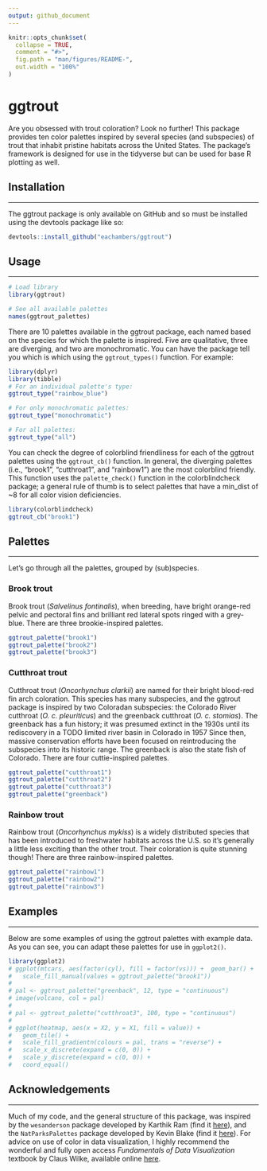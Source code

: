 ```yaml
---
output: github_document
---
```


<!-- README.md is generated from README.Rmd. Please edit that file -->

```r
knitr::opts_chunk$set(
  collapse = TRUE,
  comment = "#>",
  fig.path = "man/figures/README-",
  out.width = "100%"
)
```

# ggtrout

Are you obsessed with trout coloration? Look no further! This package provides ten color palettes inspired by several species (and subspecies) of trout that inhabit pristine habitats across the United States. The package's framework is designed for use in the tidyverse but can be used for base R plotting as well.

## Installation

------------------------------------------------------------------------

The ggtrout package is only available on GitHub and so must be installed using the devtools package like so:

``` r
devtools::install_github("eachambers/ggtrout")
```

## Usage

------------------------------------------------------------------------

```r
# Load library
library(ggtrout)

# See all available palettes
names(ggtrout_palettes)
```

There are 10 palettes available in the ggtrout package, each named based on the species for which the palette is inspired. Five are qualitative, three are diverging, and two are monochromatic. You can have the package tell you which is which using the `ggtrout_types()` function. For example:

```r
library(dplyr)
library(tibble)
# For an individual palette's type:
ggtrout_type("rainbow_blue")

# For only monochromatic palettes:
ggtrout_type("monochromatic")

# For all palettes:
ggtrout_type("all")
```

You can check the degree of colorblind friendliness for each of the ggtrout palettes using the `ggtrout_cb()` function. In general, the diverging palettes (i.e., "brook1", "cutthroat1", and "rainbow1") are the most colorblind friendly. This function uses the `palette_check()` function in the colorblindcheck package; a general rule of thumb is to select palettes that have a min_dist of ~8 for all color vision deficiencies.

```r
library(colorblindcheck)
ggtrout_cb("brook1")
```

## Palettes

------------------------------------------------------------------------

Let's go through all the palettes, grouped by (sub)species.

### Brook trout

Brook trout (*Salvelinus fontinalis*), when breeding, have bright orange-red pelvic and pectoral fins and brilliant red lateral spots ringed with a grey-blue. There are three brookie-inspired palettes.

```r
ggtrout_palette("brook1")
ggtrout_palette("brook2")
ggtrout_palette("brook3")
```

### Cutthroat trout

Cutthroat trout (*Oncorhynchus clarkii*) are named for their bright blood-red fin arch coloration. This species has many subspecies, and the ggtrout package is inspired by two Coloradan subspecies: the Colorado River cutthroat (*O. c. pleuriticus*) and the greenback cutthroat (*O. c. stomias*). The greenback has a fun history; it was presumed extinct in the 1930s until its rediscovery in a TODO limited river basin in Colorado in 1957 Since then, massive conservation efforts have been focused on reintroducing the subspecies into its historic range. The greenback is also the state fish of Colorado. There are four cuttie-inspired palettes.

```r
ggtrout_palette("cutthroat1")
ggtrout_palette("cutthroat2")
ggtrout_palette("cutthroat3")
ggtrout_palette("greenback")
```

### Rainbow trout

Rainbow trout (*Oncorhynchus mykiss*) is a widely distributed species that has been introduced to freshwater habitats across the U.S. so it's generally a little less exciting than the other trout. Their coloration is quite stunning though! There are three rainbow-inspired palettes.

```r
ggtrout_palette("rainbow1")
ggtrout_palette("rainbow2")
ggtrout_palette("rainbow3")
```

## Examples

------------------------------------------------------------------------

Below are some examples of using the ggtrout palettes with example data. As you can see, you can adapt these palettes for use in `ggplot2()`.

```r
library(ggplot2)
# ggplot(mtcars, aes(factor(cyl), fill = factor(vs))) +  geom_bar() +
#   scale_fill_manual(values = ggtrout_palette("brook1"))
# 
# pal <- ggtrout_palette("greenback", 12, type = "continuous")
# image(volcano, col = pal)
# 
# pal <- ggtrout_palette("cutthroat3", 100, type = "continuous")
# 
# ggplot(heatmap, aes(x = X2, y = X1, fill = value)) +
#   geom_tile() +
#   scale_fill_gradientn(colours = pal, trans = "reverse") +
#   scale_x_discrete(expand = c(0, 0)) +
#   scale_y_discrete(expand = c(0, 0)) +
#   coord_equal()
```

## Acknowledgements

------------------------------------------------------------------------

Much of my code, and the general structure of this package, was inspired by the `wesanderson` package developed by Karthik Ram (find it [here](https://github.com/karthik/wesanderson)), and the `NatParksPalettes` package developed by Kevin Blake (find it [here](https://github.com/kevinsblake/NatParksPalettes)). For advice on use of color in data visualization, I highly recommend the wonderful and fully open access *Fundamentals of Data Visualization* textbook by Claus Wilke, available online [here](https://clauswilke.com/dataviz/).
